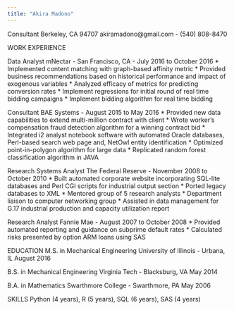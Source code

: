```yaml
---
title: "Akira Madono"
---
```


Consultant
Berkeley, CA 94707 akiramadono@gmail.com - (540) 808-8470

WORK EXPERIENCE

Data Analyst
mNectar - San Francisco, CA - July 2016 to October 2016
* Implemented content matching with graph-based affinity metric
* Provided business recommendations based on historical performance and impact of exogenous variables
* Analyzed efficacy of metrics for predicting conversion rates 
* Implement regressions for initial round of real time bidding campaigns
* Implement bidding algorithm for real time bidding

Consultant
BAE Systems - August 2015 to May 2016
* Provided new data capabilities to extend multi-million contract with client
* Wrote worker's compensation fraud detection algorithm for a winning contract bid
* Integrated i2 analyst notebook software with automated Oracle databases, Perl-based search web page and, NetOwl entity identification
* Optimized point-in-polygon algorithm for large data
* Replicated random forest classification algorithm in JAVA
		  
Research Systems Analyst
The Federal Reserve - November 2008 to October 2010
* Built automated corporate website incorporating SQL-lite databases and Perl CGI scripts for industrial output section
* Ported legacy databases to XML
* Mentored group of 5 research analysts
* Department liaison to computer networking group
* Assisted in data management for G.17 industrial production and capacity utilization report
			    
Research Analyst
Fannie Mae - August 2007 to October 2008
* Provided automated reporting and guidance on subprime default rates * Calculated risks presented by option ARM loans using SAS
			      
EDUCATION
M.S. in Mechanical Engineering
University of Illinois - Urbana, IL August 2016
			      
B.S. in Mechanical Engineering
Virginia Tech - Blacksburg, VA May 2014
			      
B.A. in Mathematics
Swarthmore College - Swarthmore, PA May 2006
			      
SKILLS
Python (4 years), R (5 years), SQL (6 years), SAS (4 years)

